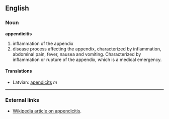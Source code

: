 ==English==
===Noun===
'''appendicitis'''
# inflammation of the appendix
# disease process affecting the appendix, characterized by inflammation, abdominal pain, fever, nausea and vomiting.  Characterized by inflammation or rupture of the appendix, which is a medical emergency.

====Translations====
*Latvian: [[apendicīts]] ''m''

----
===External links===
*[[w:appendicitis|Wikipedia article on appendicitis]].
